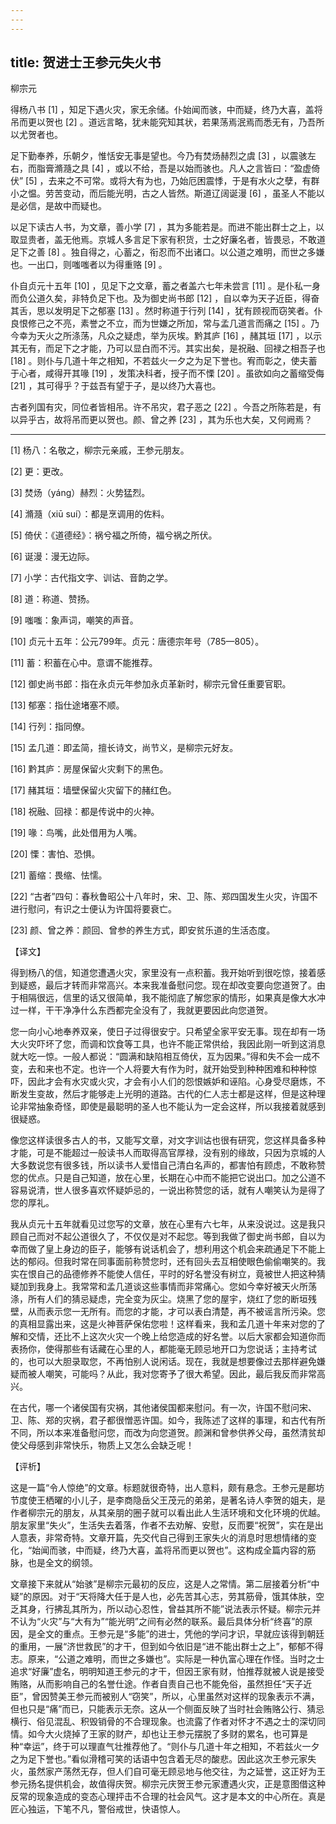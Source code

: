 ```yaml
---
---
---
```

title: 贺进士王参元失火书
---




柳宗元

得杨八书 [1] ，知足下遇火灾，家无余储。仆始闻而骇，中而疑，终乃大喜，盖将吊而更以贺也 [2] 。道远言略，犹未能究知其状，若果荡焉泯焉而悉无有，乃吾所以尤贺者也。

足下勤奉养，乐朝夕，惟恬安无事是望也。今乃有焚炀赫烈之虞 [3] ，以震骇左右，而脂膏滫瀡之具 [4] ，或以不给，吾是以始而骇也。凡人之言皆曰：“盈虚倚伏” [5] ，去来之不可常。或将大有为也，乃始厄困震悸，于是有水火之孽，有群小之愠。劳苦变动，而后能光明，古之人皆然。斯道辽阔诞漫 [6] ，虽圣人不能以是必信，是故中而疑也。

以足下读古人书，为文章，善小学 [7] ，其为多能若是。而进不能出群士之上，以取显贵者，盖无他焉。京城人多言足下家有积货，士之好廉名者，皆畏忌，不敢道足下之善 [8] 。独自得之，心蓄之，衔忍而不出诸口。以公道之难明，而世之多嫌也。一出口，则嗤嗤者以为得重赂 [9] 。

仆自贞元十五年 [10] ，见足下之文章，蓄之者盖六七年未尝言 [11] 。是仆私一身而负公道久矣，非特负足下也。及为御史尚书郎 [12] ，自以幸为天子近臣，得奋其舌，思以发明足下之郁塞 [13] 。然时称道于行列 [14] ，犹有顾视而窃笑者。仆良恨修己之不亮，素誉之不立，而为世嫌之所加，常与孟几道言而痛之 [15] 。乃今幸为天火之所涤荡，凡众之疑虑，举为灰埃。黔其庐 [16] ，赭其垣 [17] ，以示其无有，而足下之才能，乃可以显白而不污。其实出矣，是祝融、回禄之相吾子也 [18] 。则仆与几道十年之相知，不若兹火一夕之为足下誉也。宥而彰之，使夫蓄于心者，咸得开其喙 [19] ，发策决科者，授子而不慄 [20] 。虽欲如向之蓄缩受侮 [21] ，其可得乎？于兹吾有望于子，是以终乃大喜也。

古者列国有灾，同位者皆相吊。许不吊灾，君子恶之 [22] 。今吾之所陈若是，有以异乎古，故将吊而更以贺也。颜、曾之养 [23] ，其为乐也大矣，又何阙焉？



* * *



[1] 杨八：名敬之，柳宗元亲戚，王参元朋友。

[2] 更：更改。

[3] 焚炀（yáng）赫烈：火势猛烈。

[4] 滫瀡（xiū suí）：都是烹调用的佐料。

[5] 倚伏：《道德经》：祸兮福之所倚，福兮祸之所伏。

[6] 诞漫：漫无边际。

[7] 小学：古代指文字、训诂、音韵之学。

[8] 道：称道、赞扬。

[9] 嗤嗤：象声词，嘲笑的声音。

[10] 贞元十五年：公元799年。贞元：唐德宗年号（785—805）。

[11] 蓄：积蓄在心中。意谓不能推荐。

[12] 御史尚书郎：指在永贞元年参加永贞革新时，柳宗元曾任重要官职。

[13] 郁塞：指仕途堵塞不顺。

[14] 行列：指同僚。

[15] 孟几道：即孟简，擅长诗文，尚节义，是柳宗元好友。

[16] 黔其庐：房屋保留火灾剩下的黑色。

[17] 赭其垣：墙壁保留火灾留下的赭红色。

[18] 祝融、回禄：都是传说中的火神。

[19] 喙：鸟嘴，此处借用为人嘴。

[20] 慄：害怕、恐惧。

[21] 蓄缩：畏缩、怯懦。

[22] “古者”四句：春秋鲁昭公十八年时，宋、卫、陈、郑四国发生火灾，许国不进行慰问，有识之士便认为许国将要衰亡。

[23] 颜、曾之养：颜回、曾参的养生方式，即安贫乐道的生活态度。

【译文】

得到杨八的信，知道您遭遇火灾，家里没有一点积蓄。我开始听到很吃惊，接着感到疑惑，最后才转而非常高兴。本来我准备慰问您。现在却改变要向您道贺了。由于相隔很远，信里的话又很简单，我不能彻底了解您家的情形，如果真是像大水冲过一样，干干净净什么东西都完全没有了，我就更要因此向您道贺。

您一向小心地奉养双亲，使日子过得很安宁。只希望全家平安无事。现在却有一场大火灾吓坏了您，而调和饮食等工具，也许不能正常供给，我因此刚一听到这消息就大吃一惊。一般人都说：“圆满和缺陷相互倚伏，互为因果。”得和失不会一成不变，去和来也不定。也许一个人将要大有作为时，就开始受到种种困难和种种惊吓，因此才会有水灾或火灾，才会有小人们的怨恨嫉妒和诬陷。心身受尽磨炼，不断发生变故，然后才能够走上光明的道路。古代的仁人志士都是这样，但是这种理论非常抽象奇怪，即使是最聪明的圣人也不能认为一定会这样，所以我接着就感到很疑惑。

像您这样读很多古人的书，又能写文章，对文字训诂也很有研究，您这样具备多种才能，可是不能超过一般读书人而取得高官厚禄，没有别的缘故，只因为京城的人大多数说您有很多钱，所以读书人爱惜自己清白名声的，都害怕有顾虑，不敢称赞您的优点。只是自己知道，放在心里，长期在心中而不能把它说出口。加之公道不容易说清，世人很多喜欢怀疑妒忌的，一说出称赞您的话，就有人嘲笑认为是得了您的厚礼。

我从贞元十五年就看见过您写的文章，放在心里有六七年，从来没说过。这是我只顾自己而对不起公道很久了，不仅仅是对不起您。等到我做了御史尚书郎，自以为幸而做了皇上身边的臣子，能够有说话机会了，想利用这个机会来疏通足下不能上达的郁闷。但我时常在同事面前称赞您时，还有回头去互相使眼色偷偷嘲笑的。我实在恨自己的品德修养不能使人信任，平时的好名誉没有树立，竟被世人把这种猜疑加到我身上。我常常和孟几道谈这些事情而非常痛心。您如今幸好被天火所荡涤，所有人们的猜忌疑虑，完全变为灰尘。烧黑了您的屋宇，烧红了您的断垣残壁，从而表示您一无所有。而您的才能，才可以表白清楚，再不被谣言所污染。您的真相显露出来，这是火神菩萨保佑您啦！这样看来，我和孟几道十年来对您的了解和交情，还比不上这次火灾一个晚上给您造成的好名誉。以后大家都会知道你而表扬你，使得那些有话藏在心里的人，都能毫无顾忌地开口为您说话；主持考试的，也可以大胆录取您，不再怕别人说闲话。现在，我就是想要像过去那样避免嫌疑而被人嘲笑，可能吗？从此，我对您寄予了很大希望。因此，最后我反而非常高兴。

在古代，哪一个诸侯国有灾祸，其他诸侯国都来慰问。有一次，许国不慰问宋、卫、陈、郑的灾祸，君子都很憎恶许国。如今，我陈述了这样的事理，和古代有所不同，所以本来准备慰问您，而改为向您道贺。颜渊和曾参供养父母，虽然清贫却使父母感到非常快乐，物质上又怎么会缺乏呢！

【评析】

这是一篇“令人惊绝”的文章。标题就很奇特，出人意料，颇有悬念。王参元是鄜坊节度使王栖曜的小儿子，是李商隐岳父王茂元的弟弟，是著名诗人李贺的姐夫，是作者柳宗元的朋友，从其亲朋的圈子就可以看出此人生活环境和文化环境的优越。朋友家里“失火”，生活失去着落，作者不去劝解、安慰，反而要“祝贺”，实在是出人意表，非常奇特。文章开篇，先交代自己得到王家失火的消息时思想情绪的变化，“始闻而骇，中而疑，终乃大喜，盖将吊而更以贺也”。这构成全篇内容的筋脉，也是全文的纲领。

文章接下来就从“始骇”是柳宗元最初的反应，这是人之常情。第二层接着分析“中疑”的原因。对于“天将降大任于是人也，必先苦其心志，劳其筋骨，饿其体肤，空乏其身，行拂乱其所为，所以动心忍性，曾益其所不能”说法表示怀疑。柳宗元并不认为“火灾”与“大有为”“能光明”之间有必然的联系。最后具体分析“终喜”的原因，是全文的重点。王参元是“多能”的进士，凭他的学问才识，早就应该得到朝廷的重用，一展“济世救民”的才干，但到如今依旧是“进不能出群士之上”，郁郁不得志。原来，“公道之难明，而世之多嫌也”。实际是一种仇富心理在作怪。当时之士追求“好廉”虚名，明明知道王参元的才干，但因王家有财，怕推荐就被人说是接受贿赂，从而影响自己的名誉仕途。作者自责自己也不能免俗，虽然担任“天子近臣”，曾因赞美王参元而被别人“窃笑”，所以，心里虽然对这样的现象表示不满，但也只是“痛”而已，只能表示无奈。这从一个侧面反映了当时社会贿赂公行、猜忌横行、俗见混乱、积毁销骨的不合理现象。也流露了作者对怀才不遇之士的深切同情。如今大火烧掉了王家的财产，却也让王参元摆脱了多财的累名，也可算是种“幸运”，终于可以理直气壮推荐他了。“则仆与几道十年之相知，不若兹火一夕之为足下誉也。”看似滑稽可笑的话语中包含着无尽的酸悲。因此这次王参元家失火，虽然家产荡然无存，但人们自可毫无顾忌地与他交往，为之延誉，这正好为王参元扬名提供机会，故值得庆贺。柳宗元庆贺王参元家遭遇火灾，正是意图借这种反常的现象造成的变态心理抨击不合理的社会风气。这才是本文的中心所在。真是匠心独运，下笔不凡，警俗戒世，快语惊人。